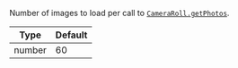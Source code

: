 Number of images to load per call to [`CameraRoll.getPhotos`](https://github.com/react-native-cameraroll/react-native-cameraroll#getphotos).

| Type | Default |
| - | - |
| number | 60 |

